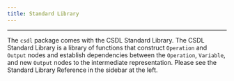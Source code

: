 ```yaml
---
title: Standard Library
---
```


------------------------------------------------------------------------

The `csdl` package comes with the CSDL Standard Library.
The CSDL Standard Library is a library of functions that construct
`Operation` and `Output` nodes and establish dependencies between the
`Operation`, `Variable`, and new `Output` nodes to the intermediate
representation.
Please see the Standard Library Reference in the sidebar at the left.
